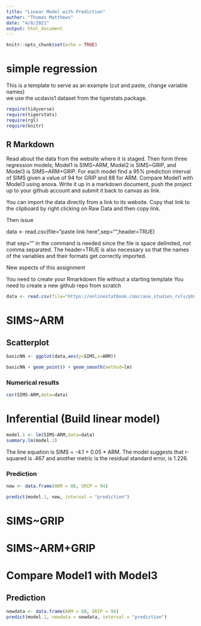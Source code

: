 ```yaml
---
title: "Linear Model with Prediction"
author: "Thomas Matthews"
date: "4/8/2021"
output: html_document
---
```


```r
knitr::opts_chunk$set(echo = TRUE)

```

# simple regression

This is a template to serve as an example (cut and paste, change variable names)  
we use the ucdavis1 dataset from the tigerstats package.

```r
require(tidyverse)
require(tigerstats)
require(rgl)
require(knitr)
```

## R Markdown

Read about the data from the website where it is staged.  Then form three regression models; Model1 is SIMS~ARM, Model2 is SIMS~GRIP, and Model3 is SIMS~ARM+GRIP. For each model find a 95% prediction interval of SIMS given a value of 94  for GRIP and 88 for ARM. Compare Model1 with Model3 using anova. Write it up in a markdown document, push the project up to your github account and submit it back to canvas as link. 

You can import the data directly from a link to its website.  Copy that link to the clipboard by right clicking on Raw Data and then copy link.

Then issue

data <- read.csv(file="paste link here",sep="",header=TRUE)  

that sep=""  in the command is needed since the file is space delimited, not comma separated.  The header=TRUE is also necessary so that the names of the variables and their formats get correctly imported.

New aspects of this assignment

You need to create your Rmarkdown file without a starting template
You need to create a new github repo from scratch

```r
data <- read.csv(file="https://onlinestatbook.com/case_studies_rvls/physical_strength/data.txt",sep="",header=TRUE)  
```

# SIMS~ARM

## Scatterplot

```r
basicNN <- ggplot(data,aes(y=SIMS,x=ARM))
```

```r
basicNN + geom_point() + geom_smooth(method=lm)
```  

### Numerical results

```r
cor(SIMS~ARM,data=data)
```

# Inferential  (Build linear model)
  
```r
model.1 <- lm(SIMS~ARM,data=data)
summary.lm(model.1)
```

The line equation is SIMS = -4.1 + 0.05 * ARM.
The model suggests that r-squared is .467 and another metric is the residual standard error, is 1.226.

### Prediction

```r
new <- data.frame(ARM = 88, GRIP = 94)
```

```r
predict(model.1, new, interval = "prediction")
```





# SIMS~GRIP

# SIMS~ARM+GRIP

# Compare Model1 with Model3









## Prediction

```r
newdata <- data.frame(ARM = 88, GRIP = 94)
predict(model.1, newdata = newdata, interval = "prediction")
```






